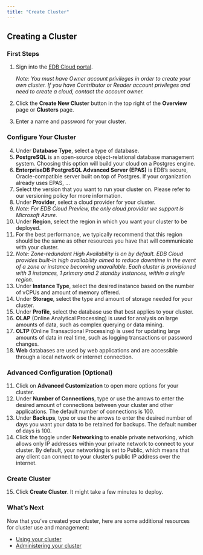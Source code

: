 ```yaml
---
title: "Create Cluster"
---
```


<!-----
NEW: Check the "Suppress top comment" option to remove this info from the output.

Conversion time: 0.513 seconds.


Using this Markdown file:

1. Paste this output into your source file.
2. See the notes and action items below regarding this conversion run.
3. Check the rendered output (headings, lists, code blocks, tables) for proper
   formatting and use a linkchecker before you publish this page.

Conversion notes:

* Docs to Markdown version 1.0β30
* Mon Jul 19 2021 09:26:23 GMT-0700 (PDT)
* Source doc: Create Cluster - Starlight Docs Draft
----->


<h2>Creating a Cluster</h2>


<h3>First Steps</h3>




1. Sign into the [EDB Cloud portal](https://portal.edbcloud.com).

   _Note: You must have Owner account privileges in order to create your own cluster. If you have Contributor or Reader account privileges and need to create a cloud, contact the account owner._
2. Click the **Create New Cluster** button in the top right of the **Overview** page or **Clusters** page.
3. Enter a name and password for your cluster.

<h3>Configure Your Cluster</h3>




4. Under **Database Type**, select a type of database.
 2. **PostgreSQL** is an open-source object-relational database management system. Choosing this option will build your cloud on a Postgres engine.
 3. **EnterpriseDB PostgreSQL Advanced Server (EPAS)** is EDB’s secure, Oracle-compatible server built on top of Postgres. If your organization already uses EPAS, …
5. Select the version that you want to run your cluster on. Please refer to our versioning policy for more information.
6. Under **Provider**, select a cloud provider for your cluster.
 4. _Note: For EDB Cloud Preview, the only cloud provider we support is Microsoft Azure._
7. Under **Region**, select the region in which you want your cluster to be deployed.
 5. For the best performance, we typically recommend that this region should be the same as other resources you have that will communicate with your cluster.
 6. _Note: Zone-redundant High Availability is on by default. EDB Cloud provides built-in high availability aimed to reduce downtime in the event of a zone or instance becoming unavailable. Each cluster is provisioned with 3 instances, 1 primary and 2 standby instances, within a single region._
8. Under **Instance Type**, select the desired instance based on the number of vCPUs and amount of memory offered.
9. Under **Storage**, select the type and amount of storage needed for your cluster.
10. Under **Profile**, select the database use that best applies to your cluster.
7. **OLAP** (Online Analytical Processing) is used for analysis on large amounts of data, such as complex querying or data mining.
8. **OLTP** (Online Transactional Processing) is used for updating large amounts of data in real time, such as logging transactions or password changes.
9. **Web** databases are used by web applications and are accessible through a local network or internet connection.

<h3>Advanced Configuration (Optional)</h3>




11. Click on **Advanced Customization** to open more options for your cluster.
12. Under **Number of Connections**, type or use the arrows to enter the desired amount of connections between your cluster and other applications. The default number of connections is 100.
13. Under **Backups**, type or use the arrows to enter the desired number of days you want your data to be retained for backups. The default number of days is 100.
14. Click the toggle under **Networking** to enable private networking, which allows only IP addresses within your private network to connect to your cluster. By default, your networking is set to Public, which means that any client can connect to your cluster’s public IP address over the internet.

<h3>Create Cluster</h3>




15. Click **Create Cluster**. It might take a few minutes to deploy.

<h3>What’s Next</h3>


Now that you’ve created your cluster, here are some additional resources for cluster use and management:



* [Using your cluster]( )
* [Administering your cluster]( )


